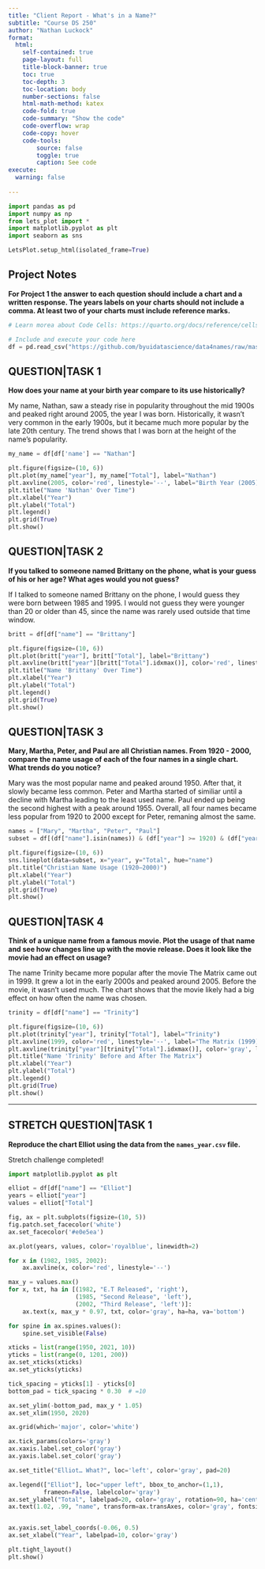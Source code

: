 ```yaml
---
title: "Client Report - What's in a Name?"
subtitle: "Course DS 250"
author: "Nathan Luckock"
format:
  html:
    self-contained: true
    page-layout: full
    title-block-banner: true
    toc: true
    toc-depth: 3
    toc-location: body
    number-sections: false
    html-math-method: katex
    code-fold: true
    code-summary: "Show the code"
    code-overflow: wrap
    code-copy: hover
    code-tools:
        source: false
        toggle: true
        caption: See code
execute: 
  warning: false
    
---
```


```python
import pandas as pd
import numpy as np
from lets_plot import *
import matplotlib.pyplot as plt
import seaborn as sns

LetsPlot.setup_html(isolated_frame=True)
```


## Project Notes

__For Project 1 the answer to each question should include a chart **and** a written response. The years labels on your charts should not include a comma. At least **two** of your charts must include reference marks.__  

```python
# Learn morea about Code Cells: https://quarto.org/docs/reference/cells/cells-jupyter.html

# Include and execute your code here
df = pd.read_csv("https://github.com/byuidatascience/data4names/raw/master/data-raw/names_year/names_year.csv")
```

## QUESTION|TASK 1

__How does your name at your birth year compare to its use historically?__

My name, Nathan, saw a steady rise in popularity throughout the mid 1900s and peaked right around 2005, the year I was born.
Historically, it wasn’t very common in the early 1900s, but it became much more popular by the late 20th century.
The trend shows that I was born at the height of the name's popularity.

```python
my_name = df[df['name'] == "Nathan"]

plt.figure(figsize=(10, 6))
plt.plot(my_name["year"], my_name["Total"], label="Nathan")
plt.axvline(2005, color='red', linestyle='--', label="Birth Year (2005)")
plt.title("Name 'Nathan' Over Time")
plt.xlabel("Year")
plt.ylabel("Total")
plt.legend()
plt.grid(True)
plt.show()
```


## QUESTION|TASK 2

__If you talked to someone named Brittany on the phone, what is your guess of his or her age? What ages would you not guess?__

If I talked to someone named Brittany on the phone, I would guess they were born between 1985 and 1995.
I would not guess they were younger than 20 or older than 45, since the name was rarely used outside that time window.

```python
britt = df[df["name"] == "Brittany"]

plt.figure(figsize=(10, 6))
plt.plot(britt["year"], britt["Total"], label="Brittany")
plt.axvline(britt["year"][britt["Total"].idxmax()], color='red', linestyle='--', label="Peak Year")
plt.title("Name 'Brittany' Over Time")
plt.xlabel("Year")
plt.ylabel("Total")
plt.legend()
plt.grid(True)
plt.show()
```


## QUESTION|TASK 3

__Mary, Martha, Peter, and Paul are all Christian names. From 1920 - 2000, compare the name usage of each of the four names in a single chart. What trends do you notice?__

Mary was the most popular name and peaked around 1950. After that, it slowly became less common. Peter and Martha started of similiar until a decline with Martha leading to the least used name. Paul ended up being the second highest with a peak around 1955. Overall, all four names became less popular from 1920 to 2000 except for Peter, remaning almost the same.
```python
names = ["Mary", "Martha", "Peter", "Paul"]
subset = df[(df["name"].isin(names)) & (df["year"] >= 1920) & (df["year"] <= 2000)]

plt.figure(figsize=(10, 6))
sns.lineplot(data=subset, x="year", y="Total", hue="name")
plt.title("Christian Name Usage (1920–2000)")
plt.xlabel("Year")
plt.ylabel("Total")
plt.grid(True)
plt.show()
```



## QUESTION|TASK 4

__Think of a unique name from a famous movie. Plot the usage of that name and see how changes line up with the movie release. Does it look like the movie had an effect on usage?__  

The name Trinity became more popular after the movie The Matrix came out in 1999.
It grew a lot in the early 2000s and peaked around 2005.
Before the movie, it wasn’t used much.
The chart shows that the movie likely had a big effect on how often the name was chosen.

```python
trinity = df[df["name"] == "Trinity"]

plt.figure(figsize=(10, 6))
plt.plot(trinity["year"], trinity["Total"], label="Trinity")
plt.axvline(1999, color='red', linestyle='--', label="The Matrix (1999)")
plt.axvline(trinity["year"][trinity["Total"].idxmax()], color='gray', linestyle='--', label="Peak Year")
plt.title("Name 'Trinity' Before and After The Matrix")
plt.xlabel("Year")
plt.ylabel("Total")
plt.legend()
plt.grid(True)
plt.show()
```

---

## STRETCH QUESTION|TASK 1

__Reproduce the chart Elliot using the data from the `names_year.csv` file.__ 

Stretch challenge completed! 

```python
import matplotlib.pyplot as plt

elliot = df[df["name"] == "Elliot"]
years = elliot["year"]
values = elliot["Total"]

fig, ax = plt.subplots(figsize=(10, 5))
fig.patch.set_facecolor('white')
ax.set_facecolor('#e0e5ea')

ax.plot(years, values, color='royalblue', linewidth=2)

for x in (1982, 1985, 2002):
    ax.axvline(x, color='red', linestyle='--')

max_y = values.max()
for x, txt, ha in [(1982, "E.T Released", 'right'),
                   (1985, "Second Release", 'left'),
                   (2002, "Third Release", 'left')]:
    ax.text(x, max_y * 0.97, txt, color='gray', ha=ha, va='bottom')

for spine in ax.spines.values():
    spine.set_visible(False)

xticks = list(range(1950, 2021, 10))
yticks = list(range(0, 1201, 200))
ax.set_xticks(xticks)
ax.set_yticks(yticks)

tick_spacing = yticks[1] - yticks[0]
bottom_pad = tick_spacing * 0.30  # =10

ax.set_ylim(-bottom_pad, max_y * 1.05)
ax.set_xlim(1950, 2020)

ax.grid(which='major', color='white')

ax.tick_params(colors='gray')
ax.xaxis.label.set_color('gray')
ax.yaxis.label.set_color('gray')

ax.set_title("Elliot… What?", loc='left', color='gray', pad=20)

ax.legend(["Elliot"], loc="upper left", bbox_to_anchor=(1,1),
          frameon=False, labelcolor='gray')
ax.set_ylabel("Total", labelpad=20, color='gray', rotation=90, ha='center', va='bottom')
ax.text(1.02, .99, "name", transform=ax.transAxes, color='gray', fontsize=10, ha='left')


ax.yaxis.set_label_coords(-0.06, 0.5)
ax.set_xlabel("Year", labelpad=10, color='gray')

plt.tight_layout()
plt.show()
```